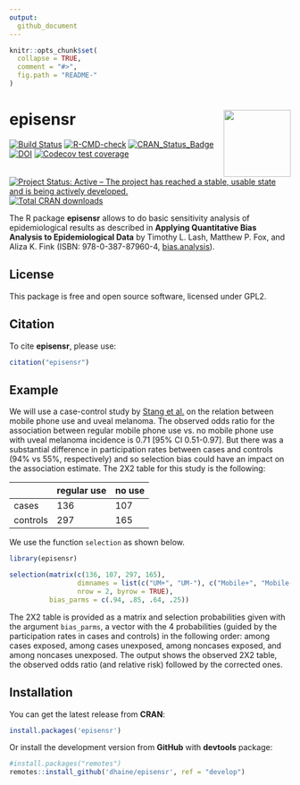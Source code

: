 ```yaml
---
output:
  github_document
---
```


<!-- README.md is generated from README.Rmd. Please edit that file -->

```r
knitr::opts_chunk$set(
  collapse = TRUE,
  comment = "#>",
  fig.path = "README-"
)
```

# episensr <img src="man/figures/logo.png" align="right" width=120 />

<!-- badges: start -->

[![Build Status](https://travis-ci.org/dhaine/episensr.svg?branch=master)](https://travis-ci.org/dhaine/episensr)
[![R-CMD-check](https://github.com/dhaine/episensr/actions/workflows/check-standard.yaml/badge.svg)](https://github.com/dhaine/episensr/actions/workflows/check-standard.yaml)
[![CRAN_Status_Badge](http://www.r-pkg.org/badges/version/episensr)](https://cran.r-project.org/package=episensr)
[![DOI](https://zenodo.org/badge/DOI/10.5281/zenodo.4554554.svg)](https://doi.org/10.5281/zenodo.4554554)
[![Codecov test
coverage](https://codecov.io/gh/dhaine/episensr/branch/master/graph/badge.svg)](https://codecov.io/gh/dhaine/episensr?branch=master)
[![Project Status: Active – The project has reached a stable, usable state and is being actively developed.](https://www.repostatus.org/badges/latest/active.svg)](https://www.repostatus.org/#active)
[![Total CRAN downloads](https://cranlogs.r-pkg.org/badges/grand-total/episensr)](https://cran.r-project.org/package=episensr)

<!-- badges: end -->

The R package **episensr** allows to do basic sensitivity analysis of
epidemiological results as described in **Applying Quantitative Bias Analysis to
Epidemiological Data** by Timothy L. Lash, Matthew P. Fox, and Aliza K. Fink
(ISBN: 978-0-387-87960-4,
[bias.analysis](https://sites.google.com/site/biasanalysis/)).

## License

This package is free and open source software, licensed under GPL2.

## Citation

To cite **episensr**, please use:

```r
citation("episensr")
```

## Example

We will use a case-control study by
[Stang et al.](https://pubmed.ncbi.nlm.nih.gov/16523014/) on the relation
between mobile phone use and uveal melanoma.
The observed odds ratio for the association between regular mobile phone use vs.
no mobile phone use with uveal melanoma incidence is 0.71 [95% CI 0.51-0.97].
But there was a substantial difference in participation rates between cases and
controls (94% vs 55%, respectively) and so selection bias could have an impact
on the association estimate.
The 2X2 table for this study is the following:

|          | regular use | no use |
|----------|-------------|--------|
| cases    | 136         | 107    |
| controls | 297         | 165    |

We use the function `selection` as shown below.

```r
library(episensr)

selection(matrix(c(136, 107, 297, 165),
                 dimnames = list(c("UM+", "UM-"), c("Mobile+", "Mobile-")),
                 nrow = 2, byrow = TRUE),
          bias_parms = c(.94, .85, .64, .25))
```

The 2X2 table is provided as a matrix and selection probabilities given with the
argument `bias_parms`, a vector with the 4 probabilities (guided by the participation
rates in cases and controls) in the following order: among cases exposed, among
cases unexposed, among noncases exposed, and among noncases unexposed.
The output shows the observed 2X2 table, the observed odds ratio (and relative
risk) followed by the corrected ones.

## Installation

You can get the latest release from **CRAN**:

```r
install.packages('episensr')
```

Or install the development version from **GitHub** with **devtools** package:

```r
#install.packages("remotes")
remotes::install_github('dhaine/episensr', ref = "develop")
```
